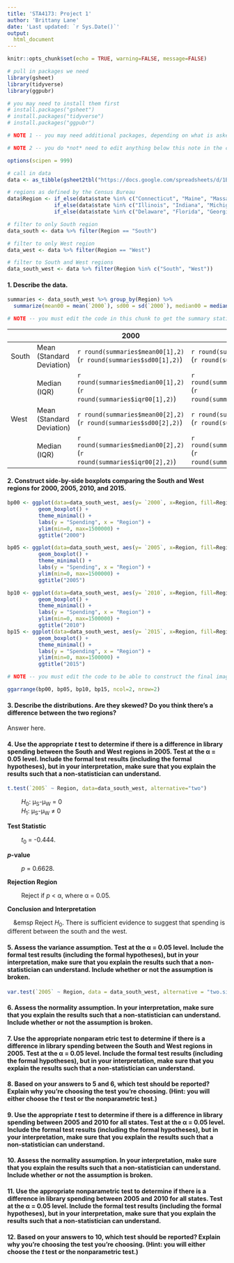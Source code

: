 ```yaml
---
title: 'STA4173: Project 1'
author: 'Brittany Lane'
date: 'Last updated: `r Sys.Date()`'
output:
  html_document
---
```

```r
knitr::opts_chunk$set(echo = TRUE, warning=FALSE, message=FALSE)

# pull in packages we need
library(gsheet)
library(tidyverse)
library(ggpubr)

# you may need to install them first
# install.packages("gsheet")
# install.packages("tidyverse")
# install.packages("ggpubr")

# NOTE 1 -- you may need additional packages, depending on what is asked of you below :-)

# NOTE 2 -- you do *not* need to edit anything below this note in the code chunk. All of the data management has been done for you. Once you confirm that the data has pulled in properly, you are ready to begin the project.

options(scipen = 999)

# call in data
data <- as_tibble(gsheet2tbl("https://docs.google.com/spreadsheets/d/1ByIX8wOJKk-CjtJ6XJcg1JyxJN6cJSWbvx6vxNoviDs/edit#gid=0"))

# regions as defined by the Census Bureau
data$Region <- if_else(data$state %in% c("Connecticut", "Maine", "Massachusetts", "New Hampshire", "Rhode Island", "Vermont", "New Jersey", "New York", "Pennsylvania"), "Northeast",
               if_else(data$state %in% c("Illinois", "Indiana", "Michigan", "Ohio", "Wisconsin", "Iowa", "Kansas", "Minnseota", "Missouri", "Nebraska", "North Dakota", "South Dakota"), "Midwest",
               if_else(data$state %in% c("Delaware", "Florida", "Georgia", "Maryland", "North Carolina", "South Carolina", "Virginia", "District of Columbia", "West Virginia", "Alabama", "Kentucky", "Mississippi", "Tennessee", "Arkansas", "Louisiana", "Oklahoma", "Texas"), "South", "West")))

# filter to only South region
data_south <- data %>% filter(Region == "South")

# filter to only West region
data_west <- data %>% filter(Region == "West")

# filter to South and West regions
data_south_west <- data %>% filter(Region %in% c("South", "West"))
```

#### 1. Describe the data. 

```r
summaries <- data_south_west %>% group_by(Region) %>% 
  summarize(mean00 = mean(`2000`), sd00 = sd(`2000`), median00 = median(`2000`), iqr00 = IQR(`2000`), mean05 = mean(`2005`), sd05 = sd(`2005`), median05= median(`2005`), iqr05= IQR(`2005`), mean10 = mean(`2010`), sd10 = sd(`2010`), median10 = median(`2010`), iqr10 = IQR(`2010`),mean15 = mean(`2015`), sd15 = sd(`2015`), median15 = median(`2015`), iqr15 = IQR(`2015`))

# NOTE -- you must edit the code in this chunk to get the summary statistics for the other years (copy, paste, and edit :-) )
```
  
|       |                           | 2000 | 2005 | 2010 | 2015 |
|-------|---------------------------|------|------|------|------|
| South | Mean (Standard Deviation) | `r round(summaries$mean00[1],2)` (`r round(summaries$sd00[1],2)`)     | `r round(summaries$mean05[1],2)` (`r round(summaries$sd05[1],2)`)   |   `r round(summaries$mean10[1],2)` (`r round(summaries$sd10[1],2)`) |  `r round(summaries$mean15[1],2)` (`r round(summaries$sd15[1],2)`)   |
|       | Median (IQR)              | `r round(summaries$median00[1],2)` (`r round(summaries$iqr00[1],2)`)     |  `r round(summaries$median05[1],2)` (`r round(summaries$iqr05[1],2)`)  |   `r round(summaries$median10[1],2)` (`r round(summaries$iqr10[1],2)`)  |  `r round(summaries$median15[1],2)` (`r round(summaries$iqr15[1],2)`)   |
| West  | Mean (Standard Deviation) | `r round(summaries$mean00[2],2)` (`r round(summaries$sd00[2],2)`)     |  `r round(summaries$mean05[2],2)` (`r round(summaries$sd05[2],2)`)  |   `r round(summaries$mean10[2],2)` (`r round(summaries$sd10[2],2)`)   |  `r round(summaries$mean15[2],2)` (`r round(summaries$sd15[2],2)`)    |
|       | Median (IQR)              |  `r round(summaries$median00[2],2)` (`r round(summaries$iqr00[2],2)`)    |  `r round(summaries$median05[2],2)` (`r round(summaries$iqr05[2],2)`)  |   `r round(summaries$median10[2],2)` (`r round(summaries$iqr10[2],2)`)   | `r round(summaries$median15[2],2)` (`r round(summaries$iqr15[2],2)`)   |

#### 2. Construct side-by-side boxplots comparing the South and West regions for 2000, 2005, 2010, and 2015.

```r
bp00 <- ggplot(data=data_south_west, aes(y= `2000`, x=Region, fill=Region)) +
          geom_boxplot() +
          theme_minimal() +
          labs(y = "Spending", x = "Region") +
          ylim(min=0, max=1500000) +
          ggtitle("2000")

bp05 <- ggplot(data=data_south_west, aes(y= `2005`, x=Region, fill=Region)) +
          geom_boxplot() +
          theme_minimal() +
          labs(y = "Spending", x = "Region") +
          ylim(min=0, max=1500000) +
          ggtitle("2005")

bp10 <- ggplot(data=data_south_west, aes(y= `2010`, x=Region, fill=Region)) +
          geom_boxplot() +
          theme_minimal() +
          labs(y = "Spending", x = "Region") +
          ylim(min=0, max=1500000) +
          ggtitle("2010")
bp15 <- ggplot(data=data_south_west, aes(y= `2015`, x=Region, fill=Region)) +
          geom_boxplot() +
          theme_minimal() +
          labs(y = "Spending", x = "Region") +
          ylim(min=0, max=1500000) +
          ggtitle("2015")

# NOTE -- you must edit the code to be able to construct the final image (below) -- copy, paste, and change values to get the boxplots together, below

ggarrange(bp00, bp05, bp10, bp15, ncol=2, nrow=2)
```
  
#### 3. Describe the distributions. Are they skewed? Do you think there's a difference between the two regions? 
Answer here.
  
#### 4. Use the appropriate *t* test to determine if there is a difference in library spending between the South and West regions in 2005. Test at the &alpha; = 0.05 level. Include the formal test results (including the formal hypotheses), but in your interpretation, make sure that you explain the results such that a non-statistician can understand.
```r
t.test(`2005` ~ Region, data=data_south_west, alternative="two")
```
&emsp;&emsp; *H*<sub>0</sub>: &mu;<sub>S</sub>-&mu;<sub>W</sub> =  0 <br>
&emsp;&emsp; *H*<sub>1</sub>:  &mu;<sub>S</sub>-&mu;<sub>W</sub> &ne; 0

**Test Statistic**

&emsp;&emsp; *t*<sub>0</sub> = -0.444.

***p*-value**

&emsp;&emsp; *p* = 0.6628.

**Rejection Region**

&emsp;&emsp; Reject if *p* < &alpha;, where &alpha; = 0.05.

**Conclusion and Interpretation**

&emsp;&emsp Reject *H*<sub>0</sub>. There is sufficient evidence to suggest that spending is different between the south and the west.

  
#### 5. Assess the variance assumption. Test at the &alpha; = 0.05 level. Include the formal test results (including the formal hypotheses), but in your interpretation, make sure that you explain the results such that a non-statistician can understand. Include whether or not the assumption is broken.
```r
var.test(`2005` ~ Region, data = data_south_west, alternative = "two.sided")
```
  
#### 6. Assess the normality assumption. In your interpretation, make sure that you explain the results such that a non-statistician can understand. Include whether or not the assumption is broken.

  
#### 7. Use the appropriate nonparam etric test to determine if there is a difference in library spending between the South and West regions in 2005. Test at the &alpha; = 0.05 level. Include the formal test results (including the formal hypotheses), but in your interpretation, make sure that you explain the results such that a non-statistician can understand.
  
#### 8. Based on your answers to 5 and 6, which test should be reported? Explain why you're choosing the test you're choosing. (Hint: you will either choose the *t* test or the nonparametric test.)
  
#### 9. Use the appropriate *t* test to determine if there is a difference in library spending between 2005 and 2010 for all states. Test at the &alpha; = 0.05 level. Include the formal test results (including the formal hypotheses), but in your interpretation, make sure that you explain the results such that a non-statistician can understand.
  
#### 10. Assess the normality assumption. In your interpretation, make sure that you explain the results such that a non-statistician can understand. Include whether or not the assumption is broken.
  
#### 11. Use the appropriate nonparametric test to determine if there is a difference in library spending between 2005 and 2010 for all states. Test at the &alpha; = 0.05 level. Include the formal test results (including the formal hypotheses), but in your interpretation, make sure that you explain the results such that a non-statistician can understand.
  
#### 12. Based on your answers to 10, which test should be reported? Explain why you're choosing the test you're choosing. (Hint: you will either choose the *t* test or the nonparametric test.)
